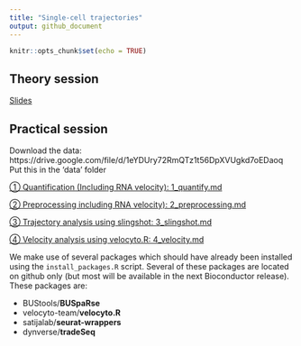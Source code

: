 ```yaml
---
title: "Single-cell trajectories"
output: github_document
---
```


```r
knitr::opts_chunk$set(echo = TRUE)
```

## Theory session

[Slides](https://docs.google.com/presentation/d/1t_0yD7DxsMTK3fJPngNm9RN2CTgNJeeoBnxkd7c1mMc)

## Practical session

Download the data: https://drive.google.com/file/d/1eYDUry72RmQTz1t56DpXVUgkd7oEDaoq
Put this in the 'data' folder

[① Quantification (Including RNA velocity): 1_quantify.md](1_quantify.md)

[② Preprocessing including RNA velocity): 2_preprocessing.md](2_preprocessing.md)

[③ Trajectory analysis using slingshot: 3_slingshot.md](3_slingshot.md)

[④ Velocity analysis using velocyto.R: 4_velocity.md](4_velocity.md)

We make use of several packages which should have already been installed using the `install_packages.R` script. Several of these packages are located on github only (but most will be available in the next Bioconductor release). These packages are:

- BUStools/**BUSpaRse**
- velocyto-team/**velocyto.R**
- satijalab/**seurat-wrappers**
- dynverse/**tradeSeq**